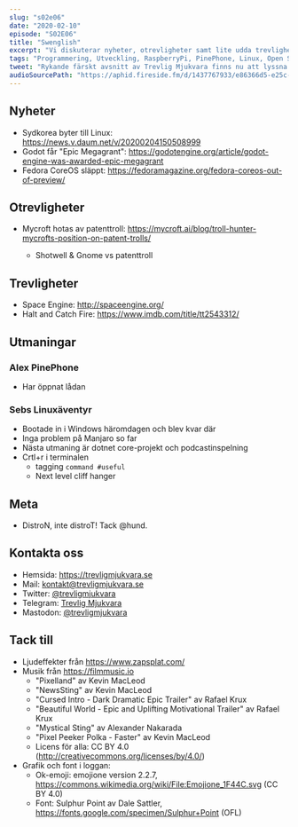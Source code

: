 ```yaml
---
slug: "s02e06"
date: "2020-02-10"
episode: "S02E06"
title: "Swenglish"
excerpt: "Vi diskuterar nyheter, otrevligheter samt lite udda trevligheter. Vi klurar på motiven bakom Epics MegaGrant och Alex PinePhone har anlänt."
tags: "Programmering, Utveckling, RaspberryPi, PinePhone, Linux, Open Source, Plasma, KDE, Godot, Epic, Fedora, CoreOS, Mycroft, Shotwell, Space Engine"
tweet: "Rykande färskt avsnitt av Trevlig Mjukvara finns nu att lyssna på! Udda trevligheter idag.. Vi klurar på motiven bakom Epics MegaGrant och Alex PinePhone har anlänt."
audioSourcePath: "https://aphid.fireside.fm/d/1437767933/e86366d5-e25c-4aab-9a13-33b7144ac160/de934d3e-61fe-4b7c-bd9a-4db809e3fc96.mp3"
---
```


## Nyheter

- Sydkorea byter till Linux: https://news.v.daum.net/v/20200204150508999
- Godot får "Epic Megagrant": https://godotengine.org/article/godot-engine-was-awarded-epic-megagrant
- Fedora CoreOS släppt: https://fedoramagazine.org/fedora-coreos-out-of-preview/

## Otrevligheter

- Mycroft hotas av patenttroll: https://mycroft.ai/blog/troll-hunter-mycrofts-position-on-patent-trolls/

  - Shotwell & Gnome vs patenttroll

## Trevligheter

- Space Engine: http://spaceengine.org/
- Halt and Catch Fire: https://www.imdb.com/title/tt2543312/

## Utmaningar

### Alex PinePhone

- Har öppnat lådan

### Sebs Linuxäventyr

- Bootade in i Windows häromdagen och blev kvar där
- Inga problem på Manjaro so far
- Nästa utmaning är dotnet core-projekt och podcastinspelning
- Crtl+r i terminalen
  - tagging `command #useful`
  - Next level cliff hanger

## Meta

- DistroN, inte distroT! Tack @hund.

## Kontakta oss

- Hemsida: https://trevligmjukvara.se
- Mail: kontakt@trevligmjukvara.se
- Twitter: [@trevligmjukvara](https://twitter.com/trevligmjukvara)
- Telegram: [Trevlig Mjukvara](https://t.me/trevligmjukvara)
- Mastodon: [@trevligmjukvara](https://mastodon.linuxkompis.se/@trevligmjukvara)

## Tack till

- Ljudeffekter från https://www.zapsplat.com/
- Musik från https://filmmusic.io
  - "Pixelland" av Kevin MacLeod
  - "NewsSting" av Kevin MacLeod
  - "Cursed Intro - Dark Dramatic Epic Trailer" av Rafael Krux
  - "Beautiful World - Epic and Uplifting Motivational Trailer" av Rafael Krux
  - "Mystical Sting" av Alexander Nakarada
  - "Pixel Peeker Polka - Faster" av Kevin MacLeod
  - Licens för alla: CC BY 4.0 (http://creativecommons.org/licenses/by/4.0/)
- Grafik och font i loggan:
  - Ok-emoji: emojione version 2.2.7, https://commons.wikimedia.org/wiki/File:Emojione_1F44C.svg (CC BY 4.0)
  - Font: Sulphur Point av Dale Sattler, https://fonts.google.com/specimen/Sulphur+Point (OFL)
